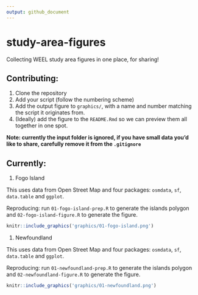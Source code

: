 ```yaml
---
output: github_document
---
```


# study-area-figures

Collecting WEEL study area figures in one place, for sharing! 


## Contributing:
1. Clone the repository
2. Add your script (follow the numbering scheme)
3. Add the output figure to `graphics/`, with a name and number matching the script it originates from. 
4. (Ideally) add the figure to the `README.Rmd` so we can preview them all together in one spot. 

**Note: currently the input folder is ignored, if you have small data you'd like to share, carefully remove it from the `.gitignore`**

## Currently:
1. Fogo Island

This uses data from Open Street Map and four packages: `osmdata`, `sf`, `data.table` and `ggplot`. 


Reproducing: run `01-fogo-island-prep.R` to generate the islands polygon and `02-fogo-island-figure.R` to generate the figure. 


```r
knitr::include_graphics('graphics/01-fogo-island.png')
```

1. Newfoundland 

This uses data from Open Street Map and four packages: `osmdata`, `sf`, `data.table` and `ggplot`. 


Reproducing: run `01-newfoundland-prep.R` to generate the islands polygon and `02-newfoundland-figure.R` to generate the figure. 

```r
knitr::include_graphics('graphics/01-newfoundland.png')
```



